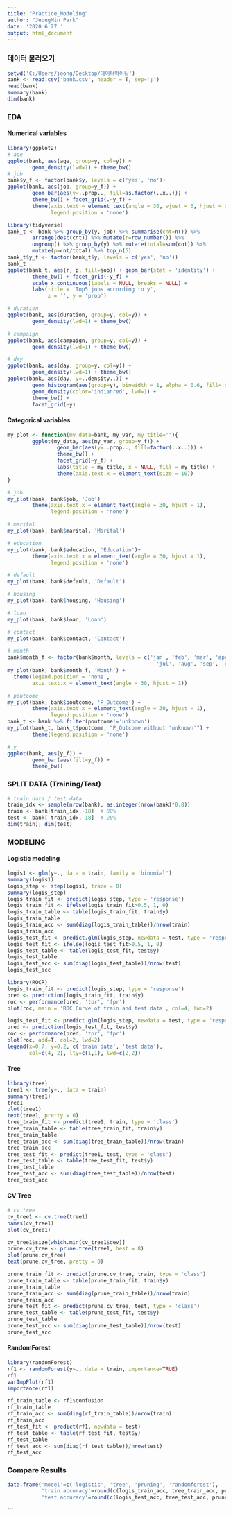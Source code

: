 ```yaml
---
title: "Practice_Modeling"
author: "JeongMin Park"
date: '2020 6 27 '
output: html_document
---
```



### 데이터 불러오기
```r
setwd('C:/Users/jeong/Desktop/데이터마이닝')
bank <- read.csv('bank.csv', header = T, sep=';')
head(bank)
summary(bank)
dim(bank)

```

### EDA

#### Numerical variables
```r
library(ggplot2)
# age
ggplot(bank, aes(age, group=y, col=y)) + 
        geom_density(lwd=1) + theme_bw()
# job
bank$y_f <- factor(bank$y, levels = c('yes', 'no'))
ggplot(bank, aes(job, group=y_f)) + 
        geom_bar(aes(y=..prop.., fill=as.factor(..x..))) + 
        theme_bw() + facet_grid(.~y_f) +
        theme(axis.text = element_text(angle = 30, vjust = 0, hjust = 0.5),
              legend.position = 'none')

library(tidyverse)
bank_t <- bank %>% group_by(y, job) %>% summarise(cnt=n()) %>% 
        arrange(desc(cnt)) %>% mutate(r=row_number()) %>% 
        ungroup() %>% group_by(y) %>% mutate(total=sum(cnt)) %>% 
        mutate(p=cnt/total) %>% top_n(5)
bank_t$y_f <- factor(bank_t$y, levels = c('yes', 'no'))
bank_t
ggplot(bank_t, aes(r, p, fill=job)) + geom_bar(stat = 'identity') +
        theme_bw() + facet_grid(~y_f) +
        scale_x_continuous(labels = NULL, breaks = NULL) +
        labs(title = 'Top5 jobs according to y',
             x = '', y = 'prop')

# duration
ggplot(bank, aes(duration, group=y, col=y)) + 
        geom_density(lwd=1) + theme_bw()

# campaign
ggplot(bank, aes(campaign, group=y, col=y)) + 
        geom_density(lwd=1) + theme_bw()

# day
ggplot(bank, aes(day, group=y, col=y)) + 
        geom_density(lwd=1) + theme_bw()
ggplot(bank, aes(day, y=..density..)) +
        geom_histogram(aes(group=y), binwidth = 1, alpha = 0.6, fill='gold') +
        geom_density(color='indianred', lwd=1) +
        theme_bw() +
        facet_grid(~y)
```


#### Categorical variables
```r
my_plot <- function(my_data=bank, my_var, my_title=''){
        ggplot(my_data, aes(my_var, group=y_f)) +
                geom_bar(aes(y=..prop.., fill=factor(..x..))) + 
                theme_bw() +
                facet_grid(~y_f) +
                labs(title = my_title, x = NULL, fill = my_title) +
                theme(axis.text.x = element_text(size = 10))
}

# job
my_plot(bank, bank$job, 'Job') + 
        theme(axis.text.x = element_text(angle = 30, hjust = 1),
              legend.position = 'none')

# marital
my_plot(bank, bank$marital, 'Marital')

# education
my_plot(bank, bank$education, 'Education')+ 
        theme(axis.text.x = element_text(angle = 30, hjust = 1),
              legend.position = 'none')

# default
my_plot(bank, bank$default, 'Default')

# housing
my_plot(bank, bank$housing, 'Housing')

# loan
my_plot(bank, bank$loan, 'Loan')

# contact
my_plot(bank, bank$contact, 'Contact')

# month
bank$month_f <- factor(bank$month, levels = c('jan', 'feb', 'mar', 'apr', 'may', 'jun',
                                                'jul', 'aug', 'sep', 'oct', 'nov', 'dec'))
my_plot(bank, bank$month_f, 'Month') +
  theme(legend.position = 'none',
        axis.text.x = element_text(angle = 30, hjust = 1))

# poutcome
my_plot(bank, bank$poutcome, 'P_Outcome') + 
        theme(axis.text.x = element_text(angle = 30, hjust = 1),
              legend.position = 'none')
bank_t <- bank %>% filter(poutcome!='unknown')
my_plot(bank_t, bank_t$poutcome, "P_Outcome without 'unknown'") +
        theme(legend.position = 'none')

# y
ggplot(bank, aes(y_f)) +
        geom_bar(aes(fill=y_f)) +
        theme_bw()
```


### SPLIT DATA (Training/Test)
```r
# train data / test data
train_idx <- sample(nrow(bank), as.integer(nrow(bank)*0.8))
train <- bank[train_idx,-18]  # 80%
test <- bank[-train_idx,-18]  # 20%
dim(train); dim(test)
```


### MODELING

#### Logistic modeling
```r
logis1 <- glm(y~., data = train, family = 'binomial')
summary(logis1)
logis_step <- step(logis1, trace = 0)
summary(logis_step)
logis_train_fit <- predict(logis_step, type = 'response')
logis_train_fit <- ifelse(logis_train_fit>0.5, 1, 0)
logis_train_table <- table(logis_train_fit, train$y)
logis_train_table
logis_train_acc <- sum(diag(logis_train_table))/nrow(train)
logis_train_acc
logis_test_fit <- predict.glm(logis_step, newdata = test, type = 'response')
logis_test_fit <- ifelse(logis_test_fit>0.5, 1, 0)
logis_test_table <- table(logis_test_fit, test$y)
logis_test_table
logis_test_acc <- sum(diag(logis_test_table))/nrow(test)
logis_test_acc
```


```r
library(ROCR)
logis_train_fit <- predict(logis_step, type = 'response')
pred <- prediction(logis_train_fit, train$y)
roc <- performance(pred, 'tpr', 'fpr')
plot(roc, main = 'ROC Curve of train and test data', col=4, lwd=2)

logis_test_fit <- predict.glm(logis_step, newdata = test, type = 'response')
pred <- prediction(logis_test_fit, test$y)
roc <- performance(pred, 'tpr', 'fpr')
plot(roc, add=T, col=2, lwd=2)
legend(x=0.7, y=0.2, c('train data', 'test data'),
       col=c(4, 2), lty=c(1,1), lwd=c(2,2))

```


#### Tree
```r
library(tree)
tree1 <- tree(y~., data = train)
summary(tree1)
tree1
plot(tree1)
text(tree1, pretty = 0)
tree_train_fit <- predict(tree1, train, type = 'class')
tree_train_table <- table(tree_train_fit, train$y)
tree_train_table
tree_train_acc <- sum(diag(tree_train_table))/nrow(train)
tree_train_acc
tree_test_fit <- predict(tree1, test, type = 'class')
tree_test_table <- table(tree_test_fit, test$y)
tree_test_table
tree_test_acc <- sum(diag(tree_test_table))/nrow(test)
tree_test_acc
```


#### CV Tree
```r
# cv.tree
cv_tree1 <- cv.tree(tree1)
names(cv_tree1)
plot(cv_tree1)

cv_tree1$size[which.min(cv_tree1$dev)]
prune.cv_tree <- prune.tree(tree1, best = 8)
plot(prune.cv_tree)
text(prune.cv_tree, pretty = 0)

prune_train_fit <- predict(prune.cv_tree, train, type = 'class')
prune_train_table <- table(prune_train_fit, train$y)
prune_train_table
prune_train_acc <- sum(diag(prune_train_table))/nrow(train)
prune_train_acc
prune_test_fit <- predict(prune.cv_tree, test, type = 'class')
prune_test_table <- table(prune_test_fit, test$y)
prune_test_table
prune_test_acc <- sum(diag(prune_test_table))/nrow(test)
prune_test_acc
```


#### RandomForest
```r
library(randomForest)
rf1 <- randomForest(y~., data = train, importance=TRUE)
rf1
varImpPlot(rf1)
importance(rf1)

rf_train_table <- rf1$confusion
rf_train_table
rf_train_acc <- sum(diag(rf_train_table))/nrow(train)
rf_train_acc
rf_test_fit <- predict(rf1, newdata = test)
rf_test_table <- table(rf_test_fit, test$y)
rf_test_table
rf_test_acc <- sum(diag(rf_test_table))/nrow(test)
rf_test_acc
```


### Compare Results
```r
data.frame('model'=c('logistic', 'tree', 'pruning', 'randomforest'),
           'train accuracy'=round(c(logis_train_acc, tree_train_acc, prune_train_acc, rf_train_acc)*100,2),
           'test accuracy'=round(c(logis_test_acc, tree_test_acc, prune_test_acc, rf_test_acc)*100,2)) 
```









```
